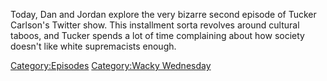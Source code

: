 {{DEFAULTSORT:
    #_EPISODE_0820:Tucker, The Man And His Twitter- Episode 2
}}{{Episode
    | title           = Tucker, The Man And His Twitter- Episode 2
    | caption         = Listen to this episode on [https://knowledgefight.libsyn.com/820-tucker-the-man-and-his-twitter-episode-2 Libsyn] [https://open.spotify.com/episode/2MYdwPeq18e7pmf4kyz1Ee Spotify], Read the [[Transcript/820: Tucker, The Man And His Twitter- Episode 2|Unofficial Transcript]]
    | episodeNumber   = 820
    | length          = 01:12:35
    | airDate         = June 21, 2023
    | episodeType     = [[:Category:Wacky Wednesday|Wacky Wednesday]]
    | appearance      = [[Tucker Carlson]], [[Barack Obama]], [[Kyle Rittenhouse]], [[Jeffrey Dahmer]], [[Nancy Pelosi]], [[Mark Zuckerberg]], [[George Floyd]]
    | previousEpisode = [[819: February 25-27, 2004]]
}}

{{Stub}}

Today, Dan and Jordan explore the very bizarre second episode of Tucker Carlson's Twitter show.  This installment sorta revolves around cultural taboos, and Tucker spends a lot of time complaining about how society doesn't like white supremacists enough.

[[Category:Episodes]]
[[Category:Wacky Wednesday]]
